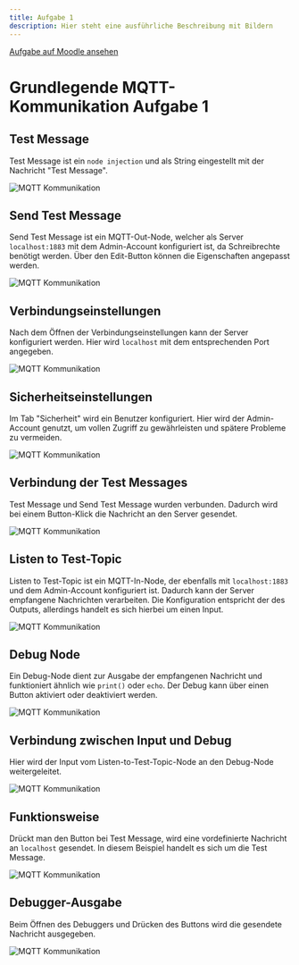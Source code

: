 ```yaml
---
title: Aufgabe 1
description: Hier steht eine ausführliche Beschreibung mit Bildern
---
```


[Aufgabe auf Moodle ansehen](https://bbspaptw.moodle-nds.de/mod/page/view.php?id=19638)

# Grundlegende MQTT-Kommunikation Aufgabe 1

## Test Message
Test Message ist ein `node injection` und als String eingestellt mit der Nachricht "Test Message".

![MQTT Kommunikation](/Aufgabe1/string-test-message.jpeg)

## Send Test Message
Send Test Message ist ein MQTT-Out-Node, welcher als Server `localhost:1883` mit dem Admin-Account konfiguriert ist, da Schreibrechte benötigt werden. Über den Edit-Button können die Eigenschaften angepasst werden.

![MQTT Kommunikation](/Aufgabe1/mqtt-output-test-message.jpeg)

## Verbindungseinstellungen
Nach dem Öffnen der Verbindungseinstellungen kann der Server konfiguriert werden. Hier wird `localhost` mit dem entsprechenden Port angegeben.

![MQTT Kommunikation](/Aufgabe1/bearbeitung-button.jpeg)

## Sicherheitseinstellungen
Im Tab "Sicherheit" wird ein Benutzer konfiguriert. Hier wird der Admin-Account genutzt, um vollen Zugriff zu gewährleisten und spätere Probleme zu vermeiden.

![MQTT Kommunikation](/Aufgabe1/sicherheit-rechte-admin.jpeg)

## Verbindung der Test Messages
Test Message und Send Test Message wurden verbunden. Dadurch wird bei einem Button-Klick die Nachricht an den Server gesendet.

![MQTT Kommunikation](/Aufgabe1/verbindung-der-test-message.jpeg)

## Listen to Test-Topic
Listen to Test-Topic ist ein MQTT-In-Node, der ebenfalls mit `localhost:1883` und dem Admin-Account konfiguriert ist. Dadurch kann der Server empfangene Nachrichten verarbeiten. Die Konfiguration entspricht der des Outputs, allerdings handelt es sich hierbei um einen Input.

![MQTT Kommunikation](/Aufgabe1/mqtt-input.jpeg)

## Debug Node
Ein Debug-Node dient zur Ausgabe der empfangenen Nachricht und funktioniert ähnlich wie `print()` oder `echo`. Der Debug kann über einen Button aktiviert oder deaktiviert werden.

![MQTT Kommunikation](/Aufgabe1/debug-button.jpeg)

## Verbindung zwischen Input und Debug
Hier wird der Input vom Listen-to-Test-Topic-Node an den Debug-Node weitergeleitet.

![MQTT Kommunikation](/Aufgabe1/mqtt-input-and-debug.jpeg)

## Funktionsweise
Drückt man den Button bei Test Message, wird eine vordefinierte Nachricht an `localhost` gesendet. In diesem Beispiel handelt es sich um die Test Message.

![MQTT Kommunikation](/Aufgabe1/function.jpeg)

## Debugger-Ausgabe
Beim Öffnen des Debuggers und Drücken des Buttons wird die gesendete Nachricht ausgegeben.

![MQTT Kommunikation](/Aufgabe1/debug-message.jpeg)
